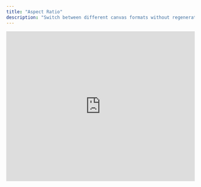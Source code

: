 ```yaml
---
title: "Aspect Ratio"
description: "Switch between different canvas formats without regenerating your scene from scratch."
---
```


<iframe
  width="100%"
  height="400"
  src="https://www.youtube.com/embed/5Gy4mMKeNGE?start=9"
  title="Change Aspect Ratio Tutorial"
  frameBorder="0"
  allow="accelerometer; autoplay; clipboard-write; encrypted-media; gyroscope; picture-in-picture"
  allowFullScreen
  style={{ borderRadius: "8px", marginBottom: "20px" }}
/>

---

### When to use Change Aspect Ratio

Use **Change Aspect Ratio** when you want to:

- Adapt images for social media, web banners, or print formats
- Repurpose an existing scene for multiple platforms
- Maintain your product placement while adjusting dimensions

---

### Available formats

- **Square (1:1)** — Instagram posts, thumbnails
- **Portrait (2:3, 3:4, 4:5, 9:16)** — Social media vertical formats
- **Landscape (3:2, 4:3, 5:4, 16:9)** — Websites, banners, videos

---

### How it works

AI extends or crops the scene to fit the new ratio while preserving your product’s position and lighting.

The AI fills new areas with context-aware details for a seamless result.